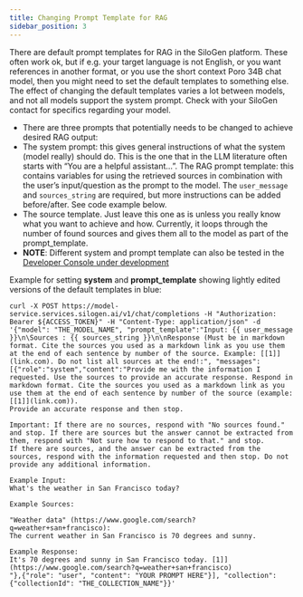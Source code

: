```yaml
---
title: Changing Prompt Template for RAG
sidebar_position: 3
---
```


There are default prompt templates for RAG in the SiloGen platform. These often work ok, but if e.g. your target language is not English, or you want references in another format, or you use the short context Poro 34B chat model, then you might need to set the default templates to something else. The effect of changing the default templates varies a lot between models, and not all models support the system prompt. Check with your SiloGen contact for specifics regarding your model.

- There are three prompts that potentially needs to be changed to achieve desired RAG output:
- The system prompt: this gives general instructions of what the system (model really) should do. This is the one that in the LLM literature often starts with “You are a helpful assistant…”.
  The RAG prompt template: this contains variables for using the retrieved sources in combination with the user’s input/question as the prompt to the model. The `user_message` and `sources_string` are required, but more instructions can be added before/after. See code example below.
- The source template. Just leave this one as is unless you really know what you want to achieve and how. Currently, it loops through the number of found sources and gives them all to the model as part of the prompt_template.
- **NOTE**: Different system and prompt template can also be tested in the [Developer Console under development](../../developer-console/index.mdx)

Example for setting **system** and **prompt_template** showing lightly edited versions of the default templates in blue:

```
curl -X POST https://model-service.services.silogen.ai/v1/chat/completions -H "Authorization: Bearer ${ACCESS_TOKEN}" -H "Content-Type: application/json" -d '{"model": "THE_MODEL_NAME", "prompt_template":"Input: {{ user_message }}\n\Sources : {{ sources_string }}\n\nResponse (Must be in markdown format. Cite the sources you used as a markdown link as you use them at the end of each sentence by number of the source. Example: [[1]](link.com). Do not list all sources at the end!:", "messages": [{"role":"system","content":"Provide me with the information I requested. Use the sources to provide an accurate response. Respond in markdown format. Cite the sources you used as a markdown link as you use them at the end of each sentence by number of the source (example: [[1]](link.com)).
Provide an accurate response and then stop.

Important: If there are no sources, respond with "No sources found." and stop. If there are sources but the answer cannot be extracted from them, respond with "Not sure how to respond to that." and stop.
If there are sources, and the answer can be extracted from the sources, respond with the information requested and then stop. Do not provide any additional information.

Example Input:
What's the weather in San Francisco today?

Example Sources:

"Weather data" (https://www.google.com/search?q=weather+san+francisco):
The current weather in San Francisco is 70 degrees and sunny.

Example Response:
It's 70 degrees and sunny in San Francisco today. [1]](https://www.google.com/search?q=weather+san+francisco)
"},{"role": "user", "content": "YOUR PROMPT HERE"}], "collection": {"collectionId": "THE_COLLECTION_NAME"}}'
```
